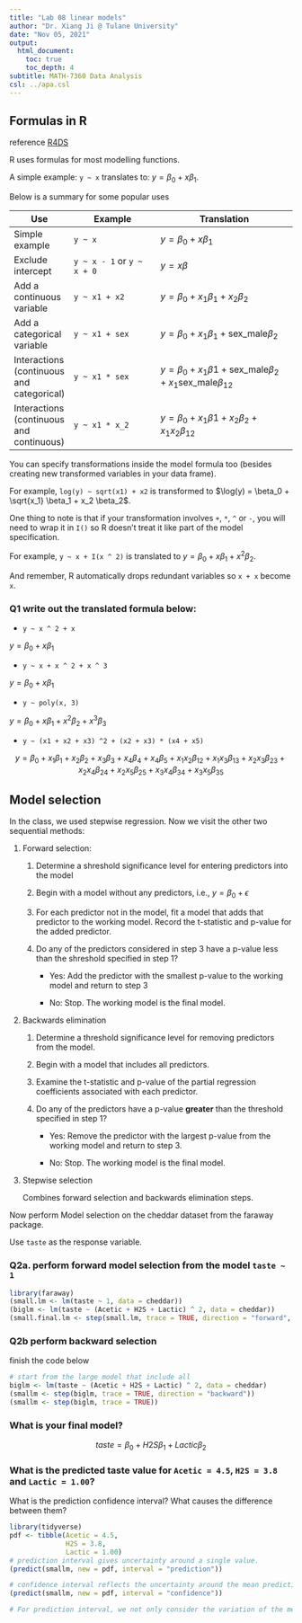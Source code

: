```yaml
---
title: "Lab 08 linear models"
author: "Dr. Xiang Ji @ Tulane University"
date: "Nov 05, 2021"
output:
  html_document:
    toc: true
    toc_depth: 4  
subtitle: MATH-7360 Data Analysis
csl: ../apa.csl
---
```



## Formulas in R

reference [R4DS](https://r4ds.had.co.nz/model-basics.html#formulas-and-model-families)

R uses formulas for most modelling functions.

A simple example: `y ~ x` translates to: $y = \beta_0 + x\beta_1$.

Below is a summary for some popular uses

| Use | Example | Translation |
| --- | ------- | ----------- |
| Simple example | `y ~ x` |  $y = \beta_0 + x\beta_1$ |
| Exclude intercept | `y ~ x - 1` or `y ~ x + 0` | $y = x\beta$ |
| Add a continuous variable | `y ~ x1 + x2` | $y = \beta_0 + x_1 \beta_1 + x_2 \beta_2$ |
| Add a categorical variable | `y ~ x1 + sex` | $y = \beta_0 + x_1 \beta_1 + \mbox{sex_male} \beta_2$ |
| Interactions (continuous and categorical)| `y ~ x1 * sex` | $y = \beta_0 + x_1 \beta1 + \mbox{sex_male} \beta_2 + x_1 \mbox{sex_male} \beta_{12}$|
| Interactions (continuous and continuous)| `y ~ x1 * x_2` | $y = \beta_0 + x_1 \beta1 + x_2 \beta_2 + x_1 x_2 \beta_{12}$|

You can specify transformations inside the model formula too (besides creating new transformed variables in your data frame).

For example, `log(y) ~ sqrt(x1) + x2` is transformed to $\log(y) = \beta_0 + \sqrt{x_1} \beta_1 + x_2 \beta_2$.

One thing to note is that if your transformation involves `+`, `*`, `^` or `-`, you will need to wrap it in `I()` so R doesn't treat it like part of the model specification.

For example, `y ~ x + I(x ^ 2)` is translated to $y = \beta_0 + x \beta_1 + x^2 \beta_2$.

And remember, R automatically drops redundant variables so `x + x` become `x`.

### Q1 write out the translated formula below:

- `y ~ x ^ 2 + x`

$y = \beta_0 + x\beta_1$

- `y ~ x + x ^ 2 + x ^ 3`

$y = \beta_0 + x\beta_1$

- `y ~ poly(x, 3)`

$y = \beta_0 + x\beta_1 + x^2\beta_2 + x^3\beta_3$

- `y ~ (x1 + x2 + x3) ^2 + (x2 + x3) * (x4 + x5)`

$$
y = \beta_0 + x_1\beta_1 + x_2 \beta_2 + x_3 \beta_3 + x_4 \beta_4 + x_4\beta_5 +
x_1 x_2 \beta_{12} + x_1 x_3 \beta_{13} + x_2 x_3 \beta_{23} + x_2 x_4 \beta_{24} + x_2 x_5 \beta_{25} 
+ x_3 x_4 \beta_{34} + x_3 x_5 \beta_{35}
$$

## Model selection

In the class, we used stepwise regression.  Now we visit the other two sequential methods:

1. Forward selection:

    1. Determine a shreshold significance level for entering predictors into the model
    
    2. Begin with a model without any predictors, i.e., $y = \beta_0 + \epsilon$
    
    3. For each predictor not in the model, fit a model that adds that predictor to the working model.  Record the t-statistic and p-value for the added predictor.
    
    4. Do any of the predictors considered in step 3 have a p-value less than the shreshold specified in step 1?
    
        - Yes: Add the predictor with the smallest p-value to the working model and return to step 3
        
        - No: Stop.  The working model is the final model.
        

2. Backwards elimination

    1. Determine a threshold significance level for removing predictors from the model.
    
    2. Begin with a model that includes all predictors.
    
    3. Examine the t-statistic and p-value of the partial regression coefficients associated with each predictor.
    
    4. Do any of the predictors have a p-value **greater** than the threshold specified in step 1?
    
        - Yes: Remove the predictor with the largest p-value from the working model and return to step 3.
        
        - No: Stop.  The working model is the final model.
        
3. Stepwise selection

    Combines forward selection and backwards elimination steps.
  
Now perform Model selection on the cheddar dataset from the faraway package.

Use `taste` as the response variable.

### Q2a. perform forward model selection from the model `taste ~ 1`

```r
library(faraway)
(small.lm <- lm(taste ~ 1, data = cheddar))
(biglm <- lm(taste ~ (Acetic + H2S + Lactic) ^ 2, data = cheddar))
(small.final.lm <- step(small.lm, trace = TRUE, direction = "forward", scope = formula(biglm)))
```

### Q2b perform backward selection

finish the code below
```r
# start from the large model that include all
biglm <- lm(taste ~ (Acetic + H2S + Lactic) ^ 2, data = cheddar)
(smallm <- step(biglm, trace = TRUE, direction = "backward"))
(smallm <- step(biglm, trace = TRUE))
```


### What is your final model?

$$
taste = \beta_0 + H2S \beta_1 + Lactic \beta_2
$$

### What is the predicted taste value for `Acetic = 4.5`, `H2S = 3.8` and `Lactic = 1.00`?
What is the prediction confidence interval?  What causes the difference between them?

```r
library(tidyverse)
pdf <- tibble(Acetic = 4.5,
              H2S = 3.8,
              Lactic = 1.00)
# prediction interval gives uncertainty around a single value.
(predict(smallm, new = pdf, interval = "prediction"))

# confidence interval reflects the uncertainty around the mean predictions.
(predict(smallm, new = pdf, interval = "confidence"))

# For prediction interval, we not only consider the variation of the mean value of the response, but also the error term for the single point such that the prediction interval is always larger than the confidence interval.
```
